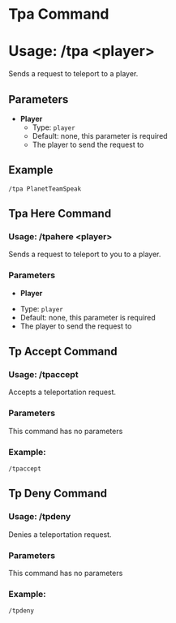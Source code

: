# Tpa Command
# Usage: /tpa <player\>
Sends a request to teleport to a player.

## Parameters
- **Player**
  + Type: `player`
  + Default: none, this parameter is required
  + The player to send the request to

## Example
`/tpa PlanetTeamSpeak`

## Tpa Here Command
### Usage: /tpahere <player\>
Sends a request to teleport to you to a player.

### Parameters
- **Player**
+ Type: `player`
+ Default: none, this parameter is required
+ The player to send the request to

## Tp Accept Command
### Usage: /tpaccept
Accepts a teleportation request.

### Parameters
This command has no parameters

### Example:
`/tpaccept`

## Tp Deny Command
### Usage: /tpdeny
Denies a teleportation request.

### Parameters
This command has no parameters

### Example:
`/tpdeny`
